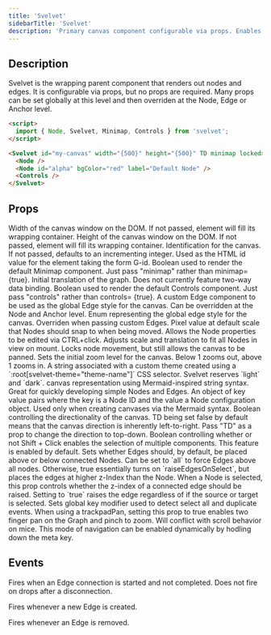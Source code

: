 ```yaml
---
title: 'Svelvet'
sidebarTitle: 'Svelvet'
description: 'Primary canvas component configurable via props. Enables zoom, pan and translation of the canvas.'
---
```


## Description

Svelvet is the wrapping parent component that renders out nodes and edges. It is configurable via props, but no props are required. Many props can be set globally at this level and then overriden at the Node, Edge or Anchor level.

```HTML App.svelte
<script>
  import { Node, Svelvet, Minimap, Controls } from 'svelvet';
</script>

<Svelvet id="my-canvas" width="{500}" height="{500}" TD minimap locked>
  <Node />
  <Node id="alpha" bgColor="red" label="Default Node" />
  <Controls />
</Svelvet>
```

## Props

<ResponseField name="width" type="number" default="size of wrapping element">
	Width of the canvas window on the DOM. If not passed, element will fill its wrapping container.
</ResponseField>
<ResponseField name="height" type="number" default="size of wrapping element">
	Height of the canvas window on the DOM. If not passed, element will fill its wrapping container.
</ResponseField>
<ResponseField name="id" type="number | string" default="incrementing integer">
	Identification for the canvas. If not passed, defaults to an incrementing integer. Used as the
	HTML id value for the element taking the form G-id.
</ResponseField>
<ResponseField name="minimap" type="boolean" default="false">
	Boolean used to render the default Minimap component. Just pass "minimap" rather than minimap=
	{true}.
</ResponseField>
<ResponseField name="translation" type="{x: number, y: number}" default="{x: 0, y: 0}">
	Initial translation of the graph. Does not currently feature two-way data binding.
</ResponseField>
<ResponseField name="controls" type="boolean" default="false">
	Boolean used to render the default Controls component. Just pass "controls" rather than controls=
	{true}.
</ResponseField>
<ResponseField name="edge" type="Edge Component">
	A custom Edge component to be used as the global Edge style for the canvas. Can be overridden at
	the Node and Anchor level.
</ResponseField>
<ResponseField name="edgeStyle" type="bezier | step | straight" default="bezier">
	Enum representing the global edge style for the canvas. Overriden when passing custom Edges.
</ResponseField>
<ResponseField name="snapTo" type="number" default="1">
	Pixel value at default scale that Nodes should snap to when being moved.
</ResponseField>
<ResponseField name="editable" type="boolean" default="false">
	Allows the Node properties to be edited via CTRL+click.
</ResponseField>
<ResponseField name="fitView" type="boolean" default="false">
	Adjusts scale and translation to fit all Nodes in view on mount.
</ResponseField>
<ResponseField name="locked" type="boolean" default="false">
	Locks node movement, but still allows the canvas to be panned.
</ResponseField>
<ResponseField name="initialZoom" type="number" default="1">
	Sets the initial zoom level for the canvas. Below 1 zooms out, above 1 zooms in.
</ResponseField>
<ResponseField name="theme" type="string" default="light">
	A string associated with a custom theme created using a `:root[svelvet-theme="theme-name"]` CSS
	selector. Svelvet reserves `light` and `dark`.
</ResponseField>
<ResponseField name="mermaid" type="string" default="">
	canvas representation using Mermaid-inspired string syntax. Great for quickly developing simple
	Nodes and Edges.
</ResponseField>
<ResponseField name="mermaidConfig" type="string">
	An object of key value pairs where the key is a Node ID and the value a Node configuration object.
	Used only when creating canvases via the Mermaid syntax.
</ResponseField>
<ResponseField name="TD" type="boolean" default="false">
	Boolean controlling the directionality of the canvas. TD being set false by default means that the
	canvas direction is inherently left-to-right. Pass "TD" as a prop to change the direction to
	top-down.
</ResponseField>

<ResponseField name="disableSelection" type="boolean" default="false">
	Boolean controlling whether or not Shift + Click enables the selection of multiple components.
	This feature is enabled by default.
</ResponseField>

<ResponseField name="edgesAboveNode" type="boolean | 'all'" default="false">
	Sets whether Edges should, by default, be placed above or below connected Nodes. Can be set to
	`all` to force Edges above all nodes. Otherwise, true essentially turns on `raiseEdgesOnSelect`,
	but places the edges at higher z-Index than the Node.
</ResponseField>

<ResponseField name="raiseEdgesOnSelect" type="boolean | 'source' | 'target'" default="false">
	When a Node is selected, this prop controls whether the z-index of a connected edge should be
	raised. Setting to `true` raises the edge regardless of if the source or target is selected.
</ResponseField>

<ResponseField name="modifier" type="'alt' | 'ctrl' | 'meta' | 'shift'" default="meta">
	Sets global key modifier used to detect select all and duplicate events.
</ResponseField>

<ResponseField name="trackpadPan" type="boolean" default="false">
	When using a trackpadPan, setting this prop to true enables two finger pan on the Graph and pinch
	to zoom. Will conflict with scroll behavior on mice. This mode of navigation can be enabled
	dynamically by hodling down the meta key.
</ResponseField>

## Events

<ResponseField name="on:edgeDrop">
	Fires when an Edge connection is started and not completed. Does not fire on drops after a
	disconnection.
</ResponseField>

<ResponseField name="on:connection">Fires whenever a new Edge is created.</ResponseField>

<ResponseField name="on:disconnection">Fires whenever an Edge is removed.</ResponseField>

